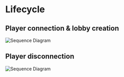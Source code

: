 # Lifecycle

## Player connection & lobby creation

![Sequence Diagram](/images/Player-connection-lobby-creation.png)

## Player disconnection

![Sequence Diagram](/images/Player-disconnection.png)
